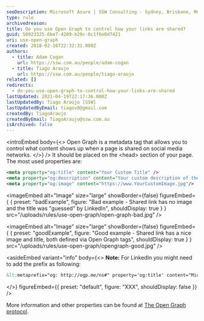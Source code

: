 ```yaml
---
seoDescription: Microsoft Azure | SSW Consulting - Sydney, Brisbane, Melbourne - Control how your links are shared with Open Graph protocol.
type: rule
archivedreason:
title: Do you use Open Graph to control how your links are shared?
guid: 50923325-6be7-4209-b29c-0c1f6e0d7421
uri: use-open-graph
created: 2018-02-16T22:32:31.000Z
authors:
  - title: Adam Cogan
    url: https://ssw.com.au/people/adam-cogan
  - title: Tiago Araujo
    url: https://ssw.com.au/people/tiago-araujo
related: []
redirects:
  - do-you-use-open-graph-to-control-how-your-links-are-shared
lastUpdated: 2021-04-19T22:17:36.000Z
lastUpdatedBy: Tiago Araújo [SSW]
lastUpdatedByEmail: tiagov8@gmail.com
createdBy: TiagoAraujo
createdByEmail: TiagoAraujo@ssw.com.au
isArchived: false
---
```


<introEmbed
  body={<>
Open Graph is a metadata tag that allows you to control what content shows up when a page is shared on social media networks.
  </>}
/>
It should be placed on the &lt;head&gt; section of your page. The most used properties are:

```xml
<meta property="og:title" content="Your Custom Title" />
<meta property="og:description" content="Your custom description of the page." />
<meta property="og:image" content="https://www.YourCustomImage.jpg"/>
```

<imageEmbed
  alt="Image"
  size="large"
  showBorder={false}
  figureEmbed={ {
    preset: "badExample",
    figure: "Bad example - Shared link has no image and the title was \"guessed\" by LinkedIn",
    shouldDisplay: true
  } }
  src="/uploads/rules/use-open-graph/open-graph-bad.jpg"
/>


<imageEmbed
  alt="Image"
  size="large"
  showBorder={false}
  figureEmbed={ {
    preset: "goodExample",
    figure: "Good example - Shared link has a nice image and title, both defined via Open Graph tags",
    shouldDisplay: true
  } }
  src="/uploads/rules/use-open-graph/opengraph-good.jpg"
/>



<asideEmbed
  variant="info"
  body={<>
    **Note:** For LinkedIn you might need to add the prefix as following:

```xml
&lt;metaprefix="og: http://ogp.me/ns#" property='og:title' content="Microsoft Azure | SSW Consulting - Sydney, Brisbane, Melbourne"/&gt;
```

  </>}
  figureEmbed={{
    preset: "default",
    figure: "XXX",
    shouldDisplay: false
  }}
/>


More information and other properties can be found at [The Open Graph protocol](https://ogp.me/).
